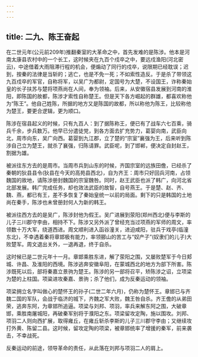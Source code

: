 ```yaml
---
---
---
```

title: 二九、陈王奋起
---



在二世元年(公元前209年)推翻秦室的大革命之中，首先发难的是陈涉。他本是河南太康县农村中的一个长工，这时候夹在九百个戍卒之中，要远戍渔阳(河北密云)，中途借着大雨阻滞行程的机会，便煽动了同行的戍卒，说限期已经耽误；迟到，按秦的法律是当斩的；逃亡，也是不免一死；不如索性造反。于是杀了带领这九百戍卒的军官，自称将军，以吴广为都尉，定国号为大楚，不设国王，诈称秦始皇的长子扶苏与楚将项燕尚在人间，奉为领袖。后来，从安徽宿县发展到河南的淮阳，即陈国的故都，陈涉才索性自称楚王。但是天下各方崛起的群雄，都喜欢称他为“陈王”。他自己姓陈，所据的地方又是陈国的故都，所以称他为陈王，比较称他为楚王，要更合逻辑，更为顺口。

陈涉在宿县起义的时候，只有九百人：到了据陈称王，便已有了战车六七百乘，骑兵千余，步兵数万。他早已分遣徒党，到各方面去扩充势力，葛婴向南，武臣向北，周市向东，吴广向西。葛婴到九江郡，立了楚的“宗室”襄强为王，后来听到陈涉自己立为楚王，就杀了襄强，归陈请罪。武臣呢，到了邯郸，便决定自封赵王，割据为雄。

被派往东方去的是周市。当周市兵到山东的时候，齐国宗室的远族田儋，已经杀了秦朝的狄县县令(狄县在今天的高苑县西北)，自为齐王：周市只好回兵河南，占领魏国的故地，请陈涉册封魏国的宗室魏咎。同时，赵王武臣也派了韩广，向河北省北部发展。韩广完成任务，却也效法武臣的故智，自号燕王。于是楚、赵、齐、魏、燕，都已有王，差不多恢复了秦始皇统一以前的局面。剩下的只是韩国的土地尚在秦手，陈涉也未曾册封何人为新的韩王。

被派往西方去的是吴广，陈涉封他为假王。吴广进展到荥阳(郑州西北)便与李斯的儿子三川郡守李由，相持不下。陈涉又另外派了曾经充当过项燕的军师的周文，率领数十万大军，绕道西进。周文顺利进入函谷潼关，进迫咸阳，驻兵于戏亭(临潼东北)，不幸遇着秦将章邯极有能力，率领郦山的苦工与“奴产子”(奴隶们的儿子)大败楚军。周文退出关外，一退再退，终于自杀。

这时候已是二世元年十一月。章邯乘胜东进，解了荥阳之围，又屡败楚军于今日郏城、许昌、及淮阳的西境。陈涉逃奔安徽阜阳，在蒙城西北的地方为部下所害。陈涉既死以后，部将秦嘉立景驹为楚王。陈涉的另一部将召平，矫陈涉之诏，立项梁为楚的上柱国。项粱进攻秦嘉、景驹；杀了他们，成为反秦运动的领袖。

项梁拥立名字叫做心的楚怀王的孙子(二世二年六月)，仍称为楚怀王。章邯已与齐魏二国的军队，会战于临济的城下，齐魏之军大败，魏王咎自杀。齐王儋的从弟田荣，逃奔东阿，为章邯所追逼。项梁与刘邦、项羽，率兵来解东阿之围，大破章邯，乘胜南屠城阳，再破秦军别将于濮阳之东。项梁留攻定陶，施以围攻。刘邦、项羽二人则向西扩展，取得雍丘，在雍丘斩杀李斯的儿子三川郡守李由；又继续攻打外黄、陈留二县。这时候，留攻定陶的项梁，被章邯统率了增援的秦军，前来袭击，不幸战死。

反秦运动的前途，领导革命的责任，从此落在刘邦与项羽二人的肩上。